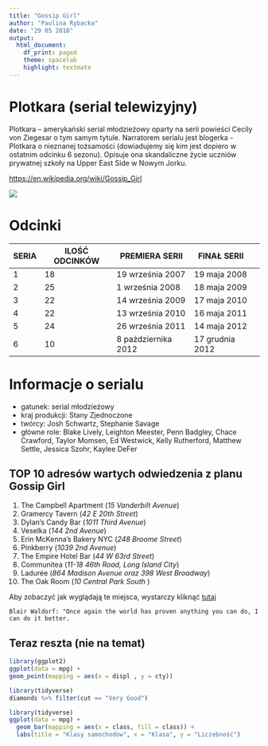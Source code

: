 ```yaml
---
title: "Gossip Girl"
author: "Paulina Rybacka"
date: "29 05 2018"
output: 
  html_document: 
    df_print: paged
    theme: spacelab
    highlight: textmate
---
```


# Plotkara (serial telewizyjny)

Plotkara – amerykański serial młodzieżowy oparty na serii powieści Cecily von Ziegesar o tym samym tytule. Narratorem serialu jest blogerka - Plotkara o nieznanej tożsamości (dowiadujemy się kim jest dopiero w ostatnim odcinku 6 sezonu). Opisuje ona skandaliczne życie uczniów prywatnej szkoły na Upper East Side w Nowym Jorku.

<https://en.wikipedia.org/wiki/Gossip_Girl>

![](gossipgirl.png)

# Odcinki

| SERIA | ILOŚĆ ODCINKÓW | PREMIERA SERII      | FINAŁ SERII     |   |
|-------|----------------|---------------------|-----------------|---|
| 1     | 18             | 19 września 2007    | 19 maja 2008    |   |
| 2     | 25             | 1 września 2008     | 18 maja 2009    |   |
| 3     | 22             | 14 września 2009    | 17 maja 2010    |   |
| 4     | 22             | 13 września 2010    | 16 maja 2011    |   |
| 5     | 24             | 26 września 2011    | 14 maja 2012    |   |
| 6     | 10             | 8 października 2012 | 17 grudnia 2012 |   |

# Informacje o serialu

+ gatunek: serial młodzieżowy
+ kraj produkcji: Stany Zjednoczone
+ twórcy: Josh Schwartz, Stephanie Savage
+ główne role: Blake Lively, Leighton Meester, Penn Badgley, Chace Crawford, Taylor Momsen, Ed Westwick, Kelly Rutherford, Matthew Settle, Jessica Szohr, Kaylee DeFer

## TOP 10 adresów wartych odwiedzenia z planu Gossip Girl

1. The Campbell Apartment (*15 Vanderbilt Avenue*)
2. Gramercy Tavern (*42 E 20th Street*)
3. Dylan's Candy Bar (*1011 Third Avenue*)
4. Veselka (*144 2nd Avenue*)
5. Erin McKenna's Bakery NYC  (*248 Broome Street*)
6. Pinkberry (*1039 2nd Avenue*)
7. The Empire Hotel Bar (*44 W 63rd Street*)
8. Communitea (*11-18 46th Road, Long Island City*)
9. Ladurée (*864 Madison Avenue oraz 398 West Broadway*)
10. The Oak Room (*10 Central Park South *)

Aby zobaczyć jak wyglądają te miejsca, wystarczy kliknąć [tutaj](https://miumag.pl/travel/nowojorski-przewodnik-z-planu-gossip-girl-10-top-a-7549)

`Blair Waldorf: "Once again the world has proven anything you can do, I can do it better.`

## Teraz reszta (nie na temat)

```r
library(ggplot2)
ggplot(data = mpg) +
geom_point(mapping = aes(x = displ , y = cty))
```

```r
library(tidyverse)
diamonds %>% filter(cut == "Very Good")
```

```r
library(tidyverse)
ggplot(data = mpg) +
  geom_bar(mapping = aes(x = class, fill = class)) +
  labs(title = "Klasy samochodów", x = "Klasa", y = "Liczebność")
```
